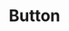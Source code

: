 ---
title: Button
description: A button is a user interface element that provides a way for users to interact with an application or a website.
---